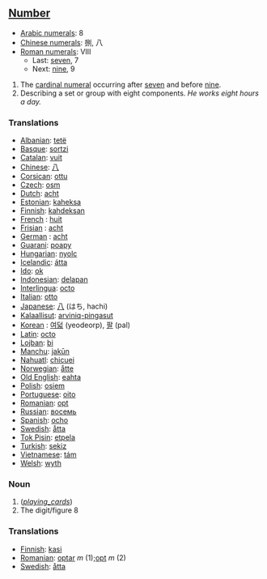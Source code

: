 == [[Number]] ==
*[[w:Arabic Numerals|Arabic numerals]]: 8
*[[w:Chinese numerals|Chinese numerals]]: 捌, 八
*[[w:Roman numerals|Roman numerals]]: VIII
**Last: [[seven]], 7
**Next: [[nine]], 9

# The [[cardinal numeral]] occurring after [[seven]] and before [[nine]].
# Describing a set or group with eight components. ''He works eight hours a day.''

=== Translations ===
*[[Albanian]]: [[tetë]]
*[[Basque]]: [[sortzi]]
*[[Catalan]]: [[vuit]]
*[[Chinese]]: [[八]]
*[[Corsican]]: [[ottu]]
*[[Czech]]: [[osm]]
*[[Dutch]]: [[acht]]
*[[Estonian]]: [[kaheksa]]
*[[Finnish]]: [[kahdeksan]]
*[[French]] : [[huit]]
*[[Frisian]] : [[acht]]
*[[German]] : [[acht]]
*[[Guarani]]: [[poapy]]
*[[Hungarian]]: [[nyolc]]
*[[Icelandic]]: [[átta]]
*[[Ido]]: [[ok]]
*[[Indonesian]]: [[delapan]]
*[[Interlingua]]: [[octo]]
*[[Italian]]: [[otto]]
*[[Japanese]]: [[八]] (はち, hachi)
*[[Kalaallisut]]: [[arviniq-pingasut]]
*[[Korean]] : [[여덟]] (yeodeorp), [[팔]] (pal)
*[[Latin]]: [[octo]]
*[[Lojban]]: [[bi]]
*[[Manchu]]: [[jakūn]]
*[[Nahuatl]]: [[chicuei]]
*[[Norwegian]]: [[åtte]]
*[[Old English]]: [[eahta]]
*[[Polish]]: [[osiem]]
*[[Portuguese]]: [[oito]]
*[[Romanian]]: [[opt]]
*[[Russian]]: [[восемь]]
*[[Spanish]]: [[ocho]]
*[[Swedish]]: [[åtta]]
*[[Tok Pisin]]: [[etpela]]
*[[Turkish]]: [[sekiz]]
*[[Vietnamese]]: [[tám]]
*[[Welsh]]: [[wyth]]

=== Noun ===

# (<i>[[playing_cards]]</i>)
# The digit/figure 8

=== Translations ===
*[[Finnish]]: [[kasi]]
*[[Romanian]]: [[optar]] ''m'' (1);[[opt]] ''m'' (2)
*[[Swedish]]: [[åtta]]